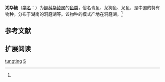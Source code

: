{{Speciesbox
| name = 湘华鲮
| status = 
| status_system = 
| image = 
| genus = Sinilabeo
| species = tungting
| authority = Nichols, 1925<ref name='id6087'>{{cite web| url =http://www.bioinfo.cn/db05/BjdwSpecies.php?action=view&id=6087| title =湘华鲮| work =中国动物物种编目数据库| publisher =中国科学院微生物研究所| author =中国科学院动物研究所| accessdate =2009-04-11| deadurl =yes| archiveurl =https://web.archive.org/web/20160305024602/http://www.bioinfo.cn/db05/BjdwSpecies.php?action=view&id=6087| archivedate =2016-03-05}}</ref>
}}

'''湘华鲮'''（[[学名|学名]]：{{lang|la|''Sinilabeo tungting''}}）为[[鲤科|鲤科]][[华鲮属|华鲮属]]的[[鱼类|鱼类]]，俗名青鱼、龙狗鱼、龙鱼，是中国的特有物种。分布于湖南的洞庭湖等。该物种的模式产地在洞庭湖。<ref name='id6087'/>

== 参考文献 ==
{{reflist}}

== 扩展阅读 ==
{{refbegin}}
{{wikispecies-inline|Sinilabeo tungting|湘华鲮}}
{{refend}}
{{Taxonbar|from=Q3763363}}

[[Category:华鲮属|tungting]]
[[Category:1925年描述的鱼类|S]]


{{鯉形目小作品}}
